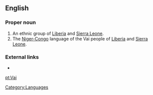 {{also|vai|vải}}
==English==
{{wikipedia}}

===Proper noun===
{{en-proper noun}}

# An ethnic group of [[Liberia]] and [[Sierra Leone]].
# The [[Niger-Congo]] language of the Vai people of [[Liberia]] and [[Sierra Leone]].

===External links===
* {{ethnologue|code=vai}}

[[Category:Languages]]

[[pt:Vai]]
